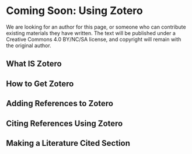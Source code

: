 # Coming Soon: Using Zotero {#zotero520}

We are looking for an author for this page, or someone who can contribute existing materials they have written. The text will be published under a Creative Commons 4.0 BY/NC/SA license, and copyright will remain with the original author.

## What IS Zotero {-}


## How to Get Zotero {-}


## Adding References to Zotero {-}


## Citing References Using Zotero {-}


## Making a Literature Cited Section {-}


